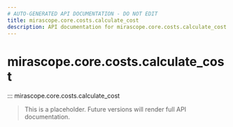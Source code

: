 ```yaml
---
# AUTO-GENERATED API DOCUMENTATION - DO NOT EDIT
title: mirascope.core.costs.calculate_cost
description: API documentation for mirascope.core.costs.calculate_cost
---
```


# mirascope.core.costs.calculate_cost

::: mirascope.core.costs.calculate_cost

> This is a placeholder. Future versions will render full API documentation.
